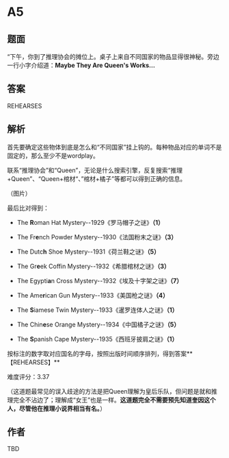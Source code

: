# A5

## 题面
“下午，你到了推理协会的摊位上。桌子上来自不同国家的物品显得很神秘。旁边一行小字介绍道：**Maybe They Are Queen's Works…**

## 答案

REHEARSES

## 解析

首先要确定这些物体到底是怎么和“不同国家”挂上钩的。每种物品对应的单词不是固定的，那么至少不是wordplay。

联系“推理协会”和“Queen”，无论是什么搜索引擎，反复搜索“推理+Queen”、“Queen+棺材“、”棺材+橘子”等都可以得到正确的信息。

（图片）

最后比对得到：

- The **R**oman Hat Mystery--1929《罗马帽子之谜》**（1）**

- The Fr**e**nch Powder Mystery--1930《法国粉末之谜》**（3）**

- The Dutc**h** Shoe Mystery--1931《荷兰鞋之谜》**（5）**

- The Gr**e**ek Coffin Mystery--1932《希腊棺材之谜》**（3）**

- The Egypti**a**n Cross Mystery--1932《埃及十字架之谜》**（7）**

- The Ame**r**ican Gun Mystery--1933《美国枪之谜》**（4）**

- The **S**iamese Twin Mystery--1933《暹罗连体人之谜》**（1）**

- The Chin**e**se Orange Mystery--1934《中国橘子之谜》**（5）**

- The **S**panish Cape Mystery--1935《西班牙披肩之谜》**（1）**

按标注的数字取对应国名的字母，按照出版时间顺序排列，得到答案**【REHEARSES】**

难度评分：3.37

（这道题最常见的误入歧途的方法是把Queen理解为皇后乐队，但问题是就和推理完全不沾边了；理解成“女王”也是一样。**这道题完全不需要预先知道奎因这个人，尽管他在推理小说界相当有名。**）

## 作者

TBD
